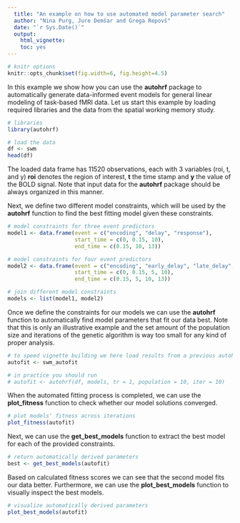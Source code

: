 ```yaml
---
  title: "An example on how to use automated model parameter search"
  author: "Nina Purg, Jure Demšar and Grega Repovš"
  date: "`r Sys.Date()`"
  output:
    html_vignette:
    toc: yes
---
```


<!--
  %\VignetteEngine{knitr::rmarkdown}
  %\VignetteEncoding{UTF-8}
  %\VignetteIndexEntry{An example on how to use automated model parameter search}
-->

```r
# knitr options
knitr::opts_chunk$set(fig.width=6, fig.height=4.5)
```

In this example we show how you can use the **autohrf** package to automatically generate data-informed event models for general linear modeling of task-based fMRI data. Let us start this example by loading required libraries and the data from the spatial working memory study.

```r
# libraries
library(autohrf)

# load the data
df <- swm
head(df)
```

The loaded data frame has 11520 observations, each with 3 variables (roi, t, and y) **roi** denotes the region of interest, **t** the time stamp and **y** the value of the BOLD signal. Note that input data for the **autohrf** package should be always organized in this manner.

Next, we define two different model constraints, which will be used by the **autohrf** function to find the best fitting model given these constraints.

```r
# model constraints for three event predictors
model1 <- data.frame(event = c("encoding", "delay", "response"),
                     start_time = c(0, 0.15, 10),
                     end_time = c(0.15, 10, 13))

# model constraints for four event predictors
model2 <- data.frame(event = c("encoding", "early_delay", "late_delay", "response"),
                     start_time = c(0, 0.15, 5, 10),
                     end_time = c(0.15, 5, 10, 13))

# join different model constraints
models <- list(model1, model2)
```

Once we define the constraints for our models we can use the **autohrf** function to automatically find model parameters that fit our data best. Note that this is only an illustrative example and the set amount of the population size and iterations of the genetic algorithm is way too small for any kind of proper analysis.

```r
# to speed vignette building we here load results from a previous autohrf run
autofit <- swm_autofit

# in practice you should run
# autofit <- autohrf(df, models, tr = 1, population = 10, iter = 10)
```

When the automated fitting process is completed, we can use the **plot_fitness** function to check whether our model solutions converged.

```r
# plot models' fitness across iterations
plot_fitness(autofit)
```

Next, we can use the **get_best_models** function to extract the best model for each of the provided constraints.

```r
# return automatically derived parameters
best <- get_best_models(autofit)
```

Based on calculated fitness scores we can see that the second model fits our data better. Furthermore, we can use the **plot_best_models** function to visually inspect the best models.

```r
# visualize automatically derived parameters
plot_best_models(autofit)
```
